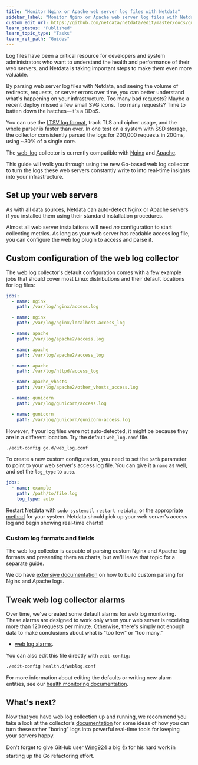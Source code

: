 ```yaml
---
title: "Monitor Nginx or Apache web server log files with Netdata"
sidebar_label: "Monitor Nginx or Apache web server log files with Netdata"
custom_edit_url: https://github.com/netdata/netdata/edit/master/docs/guides/collect-apache-nginx-web-logs.md
learn_status: "Published"
learn_topic_type: "Tasks"
learn_rel_path: "Guides"
---
```



Log files have been a critical resource for developers and system administrators who want to understand the health and
performance of their web servers, and Netdata is taking important steps to make them even more valuable.

By parsing web server log files with Netdata, and seeing the volume of redirects, requests, or server errors over time,
you can better understand what's happening on your infrastructure. Too many bad requests? Maybe a recent deploy missed a
few small SVG icons. Too many requests? Time to batten down the hatches—it's a DDoS.

You can use the [LTSV log format](http://ltsv.org/), track TLS and cipher usage, and the whole parser is faster than
ever. In one test on a system with SSD storage, the collector consistently parsed the logs for 200,000 requests in
200ms, using ~30% of a single core.

The [web_log](/docs/nightly/integrations/monitor/quantify-logs-to-metrics/web-server-logs-apache-nginx-microsoft-iis) collector is currently compatible
with [Nginx](https://nginx.org/en/) and [Apache](https://httpd.apache.org/).

This guide will walk you through using the new Go-based web log collector to turn the logs these web servers
constantly write to into real-time insights into your infrastructure.

## Set up your web servers

As with all data sources, Netdata can auto-detect Nginx or Apache servers if you installed them using their standard
installation procedures.

Almost all web server installations will need _no_ configuration to start collecting metrics. As long as your web server
has readable access log file, you can configure the web log plugin to access and parse it.

## Custom configuration of the web log collector

The web log collector's default configuration comes with a few example jobs that should cover most Linux distributions
and their default locations for log files:

```yaml
jobs:
  - name: nginx
    path: /var/log/nginx/access.log

  - name: nginx
    path: /var/log/nginx/localhost.access_log

  - name: apache
    path: /var/log/apache2/access.log

  - name: apache
    path: /var/log/apache2/access_log

  - name: apache
    path: /var/log/httpd/access_log

  - name: apache_vhosts
    path: /var/log/apache2/other_vhosts_access.log

  - name: gunicorn
    path: /var/log/gunicorn/access.log

  - name: gunicorn
    path: /var/log/gunicorn/gunicorn-access.log
```

However, if your log files were not auto-detected, it might be because they are in a different location. Try the default
`web_log.conf` file.

```bash
./edit-config go.d/web_log.conf
```

To create a new custom configuration, you need to set the `path` parameter to point to your web server's access log
file. You can give it a `name` as well, and set the `log_type` to `auto`.

```yaml
jobs:
  - name: example
    path: /path/to/file.log
    log_type: auto
```

Restart Netdata with `sudo systemctl restart netdata`, or the [appropriate
method](https://github.com/netdata/netdata/blob/master/docs/configure/start-stop-restart.md) for your system. Netdata should pick up your web server's access log and
begin showing real-time charts!

### Custom log formats and fields

The web log collector is capable of parsing custom Nginx and Apache log formats and presenting them as charts, but we'll
leave that topic for a separate guide.

We do have [extensive
documentation](https://github.com/netdata/go.d.plugin/blob/master/modules/weblog/README.md#custom-log-format) on how
to build custom parsing for Nginx and Apache logs.

## Tweak web log collector alarms

Over time, we've created some default alarms for web log monitoring. These alarms are designed to work only when your
web server is receiving more than 120 requests per minute. Otherwise, there's simply not enough data to make conclusions
about what is "too few" or "too many."

-   [web log alarms](https://raw.githubusercontent.com/netdata/netdata/master/health/health.d/web_log.conf).

You can also edit this file directly with `edit-config`:

```bash
./edit-config health.d/weblog.conf
```

For more information about editing the defaults or writing new alarm entities, see our [health monitoring
documentation](https://github.com/netdata/netdata/blob/master/health/README.md).

## What's next?

Now that you have web log collection up and running, we recommend you take a look at the collector's [documentation](/docs/nightly/integrations/monitor/quantify-logs-to-metrics/web-server-logs-apache-nginx-microsoft-iis) for some ideas of how you can turn these rather "boring" logs into powerful real-time tools for keeping your servers happy.

Don't forget to give GitHub user [Wing924](https://github.com/Wing924) a big 👍 for his hard work in starting up the Go
refactoring effort.
